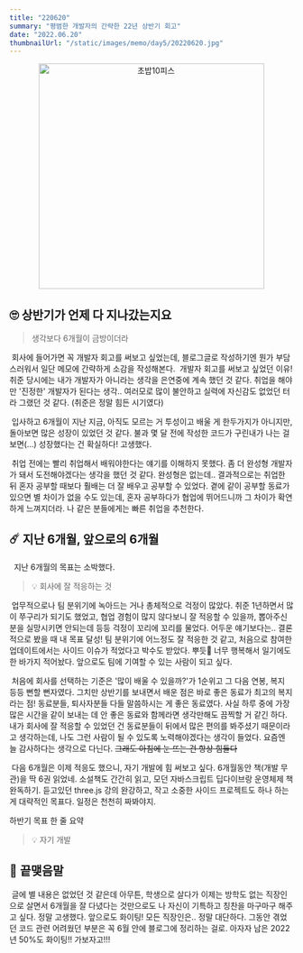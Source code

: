 ```yaml
---
title: "220620"
summary: "평범한 개발자의 간략한 22년 상반기 회고"
date: "2022.06.20"
thumbnailUrl: "/static/images/memo/day5/20220620.jpg"
---
```


<div align="center">
	<img src="/static/images/memo/day5/20220620.jpg" width="400px" alt="초밥10피스" />
</div>

## 🙄 상반기가 언제 다 지나갔는지요

> 생각보다 6개월이 금방이더라

&nbsp;회사에 들어가면 꼭 개발자 회고를 써보고 싶었는데, 블로그글로 작성하기엔 뭔가 부담스러워서 일단 메모에 간략하게 소감을 작성해본다.
&nbsp;개발자 회고를 써보고 싶었던 이유! 취준 당시에는 내가 개발자가 아니라는 생각을 은연중에 계속 했던 것 같다. 취업을 해야만 '진정한' 개발자가 된다는 생각.. 여러모로 많이 불안하고 실력에 자신감도 없었던 터라 그랬던 것 같다. (취준은 정말 힘든 시기였다)

&nbsp;입사하고 6개월이 지난 지금, 아직도 모르는 거 투성이고 배울 게 한두가지가 아니지만, 돌아보면 많은 성장이 있었던 것 같다. 불과 몇 달 전에 작성한 코드가 구린내가 나는 걸 보면(...) 성장했다는 건 확실하다! 고생했다.

&nbsp;취업 전에는 빨리 취업해서 배워야한다는 얘기를 이해하지 못했다. 좀 더 완성형 개발자가 돼서 도전해야겠다는 생각을 했던 것 같다. 완성형은 없는데.. 결과적으로는 취업한 뒤 혼자 공부할 때보다 훨배는 더 잘 배우고 공부할 수 있었다. 곁에 같이 공부할 동료가 있으면 별 차이가 없을 수도 있는데, 혼자 공부하다가 협업에 뛰어드니까 그 차이가 확연하게 느껴지더라. 나 같은 분들에게는 빠른 취업을 추천한다.

## ☄️ 지난 6개월, 앞으로의 6개월

&nbsp; 지난 6개월의 목표는 소박했다.

> 💡 회사에 잘 적응하는 것

&nbsp;업무적으로나 팀 분위기에 녹아드는 거나 총체적으로 걱정이 많았다. 취준 1년하면서 많이 쭈구리가 되기도 했었고, 협업 경험이 많지 않다보니 잘 적응할 수 있을까, 뽑아주신 분을 실망시키면 안되는데 등등 걱정이 꼬리에 꼬리를 물었다. 어두운 얘기보다는.. 결론적으로 봤을 때 내 목표 달성! 팀 분위기에 어느정도 잘 적응한 것 같고, 처음으로 참여한 업데이트에서는 사이드 이슈가 적었다고 박수도 받았다. 뿌듯🥹 너무 행복해서 일기에도 한 바가지 적어놨다. 앞으로도 팀에 기여할 수 있는 사람이 되고 싶다.

&nbsp;처음에 회사를 선택하는 기준은 '많이 배울 수 있을까?'가 1순위고 그 다음 연봉, 복지 등등 뻔할 뻔자였다. 그치만 상반기를 보내면서 배운 점은 바로 좋은 동료가 최고의 복지라는 점! 동료분들, 퇴사자분들 다들 말씀하시는 게 좋은 동료였다. 사실 하루 중에 가장 많은 시간을 같이 보내는 데 안 좋은 동료와 함께라면 생각만해도 끔찍할 거 같긴 하다. 내가 회사에 잘 적응할 수 있었던 건 동료분들이 뒤에서 많은 편의를 봐주셨기 때문이라고 생각하는데, 나도 그런 사람이 될 수 있도록 노력해야겠다는 생각이 들었다. 요즘엔 늘 감사하다는 생각으로 다닌다. ~~그래도 아침에 눈 뜨는 건 항상 힘들다~~

&nbsp;다음 6개월은 이제 적응도 했으니, 자기 개발에 힘 써보고 싶다. 6개월동안 책(개발 무관)을 딱 6권 읽었네. 소설책도 간간히 읽고, 모던 자바스크립트 딥다이브랑 운영체제 책 완독하기. 듣고있던 three.js 강의 완강하고, 작고 소중한 사이드 프로젝트도 하나 하는 게 대략적인 목표다. 일정은 천천히 짜봐야지.

하반기 목표 한 줄 요약

> 💡 자기 개발

## 🤩 끝맺음말

&nbsp;글에 별 내용은 없었던 것 같은데 아무튼, 학생으로 살다가 이제는 방학도 없는 직장인으로 살면서 6개월을 잘 다녔다는 것만으로도 나 자신이 기특하고 칭찬을 마구마구 해주고 싶다. 정말 고생했다. 앞으로도 화이팅! 모든 직장인은.. 정말 대단하다. 그동안 겪었던 코드 관련 어려웠던 부분은 꼭 6월 안에 블로그에 정리하는 걸로. 아자자 남은 2022년 50%도 화이팅!! 가보자고!!!
